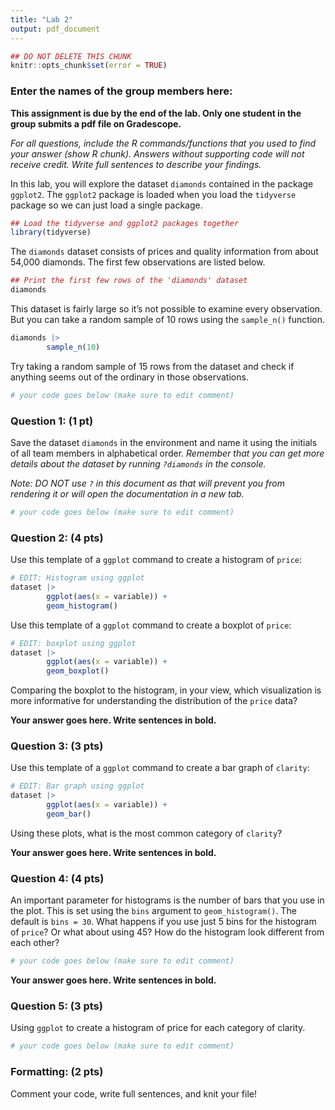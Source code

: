 ```yaml
---
title: "Lab 2"
output: pdf_document
---
```


```r
## DO NOT DELETE THIS CHUNK
knitr::opts_chunk$set(error = TRUE)
```

### Enter the names of the group members here: 

**This assignment is due by the end of the lab. Only one student in the group submits a pdf file on Gradescope.**

*For all questions, include the R commands/functions that you used to find your answer (show R chunk). Answers without supporting code will not receive credit. Write full sentences to describe your findings.*

In this lab, you will explore the dataset `diamonds` contained in the package `ggplot2`. The `ggplot2` package is loaded when you load the `tidyverse` package so we can just load a single package.

```r
## Load the tidyverse and ggplot2 packages together
library(tidyverse)
```

The `diamonds` dataset consists of prices and quality information from about 54,000 diamonds. The first few observations are listed below.

```r
## Print the first few rows of the 'diamonds' dataset
diamonds
```

This dataset is fairly large so it's not possible to examine every observation. But you can take a random sample of 10 rows using the `sample_n()` function.

```r
diamonds |> 
        sample_n(10)
```
Try taking a random sample of 15 rows from the dataset and check if anything seems out of the ordinary in those observations.

```r
# your code goes below (make sure to edit comment)
```


### Question 1: (1 pt)

Save the dataset `diamonds` in the environment and name it using the initials of all team members in alphabetical order. *Remember that you can get more details about the dataset by running `?diamonds` in the console.*

*Note: DO NOT use `?` in this document as that will prevent you from rendering it or will open the documentation in a new tab.*

```r
# your code goes below (make sure to edit comment)

```


### Question 2: (4 pts)

Use this template of a `ggplot` command to create a histogram of `price`:

```r
# EDIT: Histogram using ggplot
dataset |> 
        ggplot(aes(x = variable)) + 
        geom_histogram() 
```

Use this template of a `ggplot` command to create a boxplot of `price`:

```r
# EDIT: boxplot using ggplot
dataset |> 
        ggplot(aes(x = variable)) + 
        geom_boxplot() 
```

Comparing the boxplot to the histogram, in your view, which visualization is more informative for understanding the distribution of the `price` data?

**Your answer goes here. Write sentences in bold.**


### Question 3: (3 pts)

Use this template of a `ggplot` command to create a bar graph of `clarity`:

```r
# EDIT: Bar graph using ggplot
dataset |> 
        ggplot(aes(x = variable)) + 
        geom_bar() 
```


Using these plots, what is the most common category of `clarity`?

**Your answer goes here. Write sentences in bold.**


### Question 4: (4 pts)

An important parameter for histograms is the number of bars that you use in the plot. This is set using the `bins` argument to `geom_histogram()`. The default is `bins = 30`. What happens if you use just 5 bins for the histogram of `price`? Or what about using 45? How do the histogram look different from each other?

```r
# your code goes below (make sure to edit comment)

```

**Your answer goes here. Write sentences in bold.**


### Question 5: (3 pts)

Using `ggplot` to create a histogram of price for each category of clarity.

```r
# your code goes below (make sure to edit comment)

```

### Formatting: (2 pts)

Comment your code, write full sentences, and knit your file!

